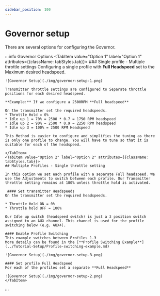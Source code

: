 ```yaml
---
sidebar_position: 100
---
```


# Governor setup
There are several options for configuring the Governor.

:::info Governor Options
<Tabs groupId="Gov-options">
    <TabItem value="Option 1" label="Option 1" attributes={{className: tabStyles.tab}}>
    ### Single profile - Multiple throttle settings
    Configuring a single profile with **Full Headspeed** set to the Maximum desired headspeed. 

    ![Governor Setup](./img/governor-setup-1.png)

    Transmitter throttle settings are configured to Separate throttle positions for each desired headspeed. 

    **Example:** If we configure a 2500RPM **Full headspeed**  

    On the transmitter set the required headspeeds. 
    * Throttle Hold = 0%
    * Idle up 1 = 70% = 2500 * 0.7 = 1750 RPM headspeed
    * Idle up 2 = 90% = 2500 * 0.9 = 2250 RPM headspeed
    * Idle up 3 = 100% = 2500 RPM Headspeed 

    This Method is easier to configure and simplifies the tuning as there is only one profile to change. You will have to tune so that it is suitable for each of the headspeed. 

    </TabItem>
    <TabItem value="Option 2" label="Option 2" attributes={{className: tabStyles.tab}}>
    ## Multiple Profiles - Single throttle setting

    In this option we set each profile with a separate Full headspeed. We use the Adjustments to switch between each profile. Our Transmitter throttle setting remains at 100% unless throttle hold is activated. 

     #### Set transmitter Headspeeds 
    On the transmitter set the required headspeeds.  

    * Throttle Hold ON = 0%
    * Throttle hold OFF = 100%

    Our Idle up switch (headspeed switch) is just a 3 position switch assigned to an AUX channel. This channel is used for the profile switching below (e.g. AUX4).

    #### Enable Profile Switching  
    This example switches between Profiles 1-3  
    More details can be found in the [**Profile Switching Example**](../Tutorial-Setup/Profile-switching-example.md)  

    ![Governor Setup](./img/governor-setup-3.png)

    #### Set profile Full Headspeed  
    For each of the profiles set a separate **Full Headspeed**  

    ![Governor Setup](./img/governor-setup-2.png)
    </TabItem>
</Tabs>
:::